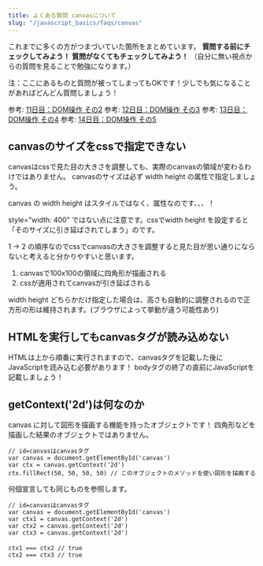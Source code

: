 ```yaml
---
title: よくある質問 canvasについて
slug: "/javascript_basics/faqs/canvas"
---
```


これまでに多くの方がつまづいていた箇所をまとめています。
**質問する前にチェックしてみよう！**
**質問がなくてもチェックしてみよう！**
（自分に無い視点からの質問を見ることで勉強になります。）

注：ここにあるものと質問が被ってしまってもOKです！少しでも気になることがあればどんどん質問しましょう！

参考: [11日目：DOM操作 その2](/tutorials/11th_day)
参考: [12日目：DOM操作 その3](/tutorials/12th_day)
参考: [13日目：DOM操作 その4](/tutorials/13th_day)
参考: [14日目：DOM操作 その5](/tutorials/14th_day)


## canvasのサイズをcssで指定できない

canvasはcssで見た目の大きさを調整しても、実際のcanvasの領域が変わるわけではありません。
canvasのサイズは必ず width height の属性で指定しましょう。

canvas の width height はスタイルではなく、属性なのです、、、！

style="width: 400" ではない点に注意です。cssでwidth height を設定すると「そのサイズに引き延ばされてしまう」のです。

1 -> 2 の順序なのでcssでcanvasの大きさを調整すると見た目が思い通りにならないと考えると分かりやすいと思います。

1. canvasで100x100の領域に四角形が描画される
2. cssが適用されてcanvasが引き延ばされる

width height どちらかだけ指定した場合は、高さも自動的に調整されるので正方形の形は維持されます。(ブラウザによって挙動が違う可能性あり)


## HTMLを実行してもcanvasタグが読み込めない

HTMLは上から順番に実行されますので、canvasタグを記載した後にJavaScriptを読み込む必要があります！
bodyタグの終了の直前にJavaScriptを記載しましょう！


## getContext('2d')は何なのか

canvas に対して図形を描画する機能を持ったオブジェクトです！
四角形などを描画した結果のオブジェクトではありません。

```
// id=canvasはcanvasタグ
var canvas = document.getElementById('canvas')
var ctx = canvas.getContext('2d')
ctx.fillRect(50, 50, 50, 50) // このオブジェクトのメソッドを使い図形を描画する
```

何個宣言しても同じものを参照します。

```
// id=canvasはcanvasタグ
var canvas = document.getElementById('canvas')
var ctx1 = canvas.getContext('2d')
var ctx2 = canvas.getContext('2d')
var ctx3 = canvas.getContext('2d')
　
ctx1 === ctx2 // true
ctx2 === ctx3 // true
```
